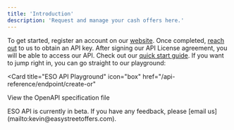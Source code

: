 ```yaml
---
title: 'Introduction'
description: 'Request and manage your cash offers here.'
---
```




To get started, register an account on our [website](https://v2.easystreetoffers.com/auth/signup). Once completed, [reach out](mailto:tyler@easystreetoffers.com) to us to obtain an API key.
After signing our API License agreement, you will be able to access our API.
Check out our [quick start guide](/buyer-quickstart.mdx). If you want to jump right in, you can go straight to our playground:

<Card
  title="ESO API Playground"
  icon="box"
  href="/api-reference/endpoint/create-or"
>
  View the OpenAPI specification file
</Card>

<Note>
  ESO API is currently in beta. If you have any feedback, please [email us](mailto:kevin@easystreetoffers.com).
</Note>